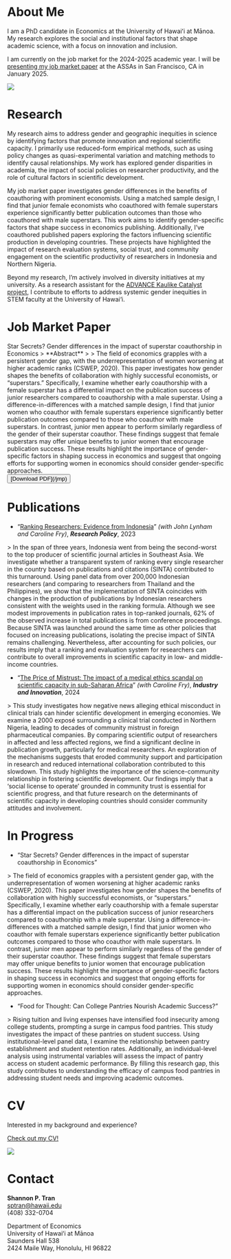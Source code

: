 
# About Me

<div className='flex flex-wrap gap-4 md:gap-8'>
<div className='w-full md:w-1/2'>
<span className='text-primary text-3xl'>
I am a PhD candidate in Economics at the University of Hawaiʻi at Mānoa.
</span>

<span className='text-primary text-lg'>
My research explores the social and institutional factors that shape academic science, with a focus on innovation and inclusion.
</span>

I am currently on the job market for the 2024-2025 academic year. I will be [presenting my job market paper](https://www.aeaweb.org/conference/2025/preliminary/2057?q=eNo1jEEKgDAMBP-yZwU9ePEdfqDWUHKoLUlRpPTvpoi32d1hK5RUOZ3bkwlr_SNWzGgDvCsUkjyWMcCpJv9hIYlGu_AR-AzWHK5b87j0lSN93sV091_J2YplQmsvh7kjfQ) at the ASSAs in San Francisco, CA in January 2025.
</div>

<div className='basis-0 grow'>
<img src='/images/shantran.png' className='mx-auto max-w-[90%] md:max-w-full' />
</div>
</div>

# Research

My research aims to address gender and geographic inequities in science by identifying factors that promote innovation and regional scientific capacity. I primarily use reduced-form empirical methods, such as using policy changes as quasi-experimental variation and matching methods to identify causal relationships. My work has explored gender disparities in academia, the impact of social policies on researcher productivity, and the role of cultural factors in scientific development.

My job market paper investigates gender differences in the benefits of coauthoring with prominent economists. Using a matched sample design, I find that junior female economists who coauthored with female superstars experience significantly better publication outcomes than those who coauthored with male superstars. This work aims to identify gender-specific factors that shape success in economics publishing. Additionally, I’ve coauthored published papers exploring the factors influencing scientific production in developing countries. These projects have highlighted the impact of research evaluation systems, social trust, and community engagement on the scientific productivity of researchers in Indonesia and Northern Nigeria.

Beyond my research, I’m actively involved in diversity initiatives at my university. As a research assistant for the [ADVANCE Kaulike Catalyst project](https://manoa.hawaii.edu/advance/), I contribute to efforts to address systemic gender inequities in STEM faculty at the University of Hawai‘i.

# Job Market Paper

<span className='text-2xl'>
Star Secrets? Gender differences in the impact of superstar coauthorship in Economics
</span>

<span className='md:text-sm'>
> **Abstract**
>
> The field of economics grapples with a persistent gender gap, with the underrepresentation of women worsening at higher academic ranks (CSWEP, 2020). This paper investigates how gender shapes the benefits of collaboration with highly successful economists, or “superstars.” Specifically, I examine whether early coauthorship with a female superstar has a differential impact on the publication success of junior researchers compared to coauthorship with a male superstar. Using a difference-in-differences with a matched sample design, I find that junior women who coauthor with female superstars experience significantly better publication outcomes compared to those who coauthor with male superstars. In contrast, junior men appear to perform similarly regardless of the gender of their superstar coauthor. These findings suggest that female superstars may offer unique benefits to junior women that encourage publication success. These results highlight the importance of gender-specific factors in shaping success in economics and suggest that ongoing efforts for supporting women in economics should consider gender-specific approaches.
</span>

<div className='text-center'>
<Button asChild>[Download PDF](/jmp)</Button>
</div>

# Publications

- “[Ranking Researchers: Evidence from Indonesia](https://www.sciencedirect.com/science/article/abs/pii/S0048733323000379)” _(with John Lynham and Caroline Fry)_, **_Research Policy_**, 2023

<CollapsibleAbstract buttonText='View Abstract' className='md:text-sm'>
> In the span of three years, Indonesia went from being the second-worst to the top producer of scientific journal articles in Southeast Asia. We investigate whether a transparent system of ranking every single researcher in the country based on publications and citations (SINTA) contributed to this turnaround. Using panel data from over 200,000 Indonesian researchers (and comparing to researchers from Thailand and the Philippines), we show that the implementation of SINTA coincides with changes in the production of publications by Indonesian researchers consistent with the weights used in the ranking formula. Although we see modest improvements in publication rates in top-ranked journals, 62% of the observed increase in total publications is from conference proceedings. Because SINTA was launched around the same time as other policies that focused on increasing publications, isolating the precise impact of SINTA remains challenging. Nevertheless, after accounting for such policies, our results imply that a ranking and evaluation system for researchers can contribute to overall improvements in scientific capacity in low- and middle-income countries.
</CollapsibleAbstract>

- “[The Price of Mistrust: The impact of a medical ethics scandal on scientific capacity in sub-Saharan Africa](https://www.tandfonline.com/doi/full/10.1080/13662716.2024.2421933)” _(with Caroline Fry)_, **_Industry and Innovation_**, 2024

<CollapsibleAbstract buttonText='View Abstract' className='md:text-sm'>
> This study investigates how negative news alleging ethical misconduct in clinical trials can hinder scientific development in emerging economies. We examine a 2000 exposé surrounding a clinical trial conducted in Northern Nigeria, leading to decades of community mistrust in foreign pharmaceutical companies. By comparing scientific output of researchers in affected and less affected regions, we find a significant decline in publication growth, particularly for medical researchers. An exploration of the mechanisms suggests that eroded community support and participation in research and reduced international collaboration contributed to this slowdown. This study highlights the importance of the science-community relationship in fostering scientific development. Our findings imply that a ‘social license to operate’ grounded in community trust is essential for scientific progress, and that future research on the determinants of scientific capacity in developing countries should consider community attitudes and involvement.
</CollapsibleAbstract>

# In Progress

- “Star Secrets? Gender differences in the impact of superstar coauthorship in Economics”

<CollapsibleAbstract buttonText='View Abstract' className='md:text-sm'>
> The field of economics grapples with a persistent gender gap, with the underrepresentation of women worsening at higher academic ranks (CSWEP, 2020). This paper investigates how gender shapes the benefits of collaboration with highly successful economists, or “superstars.” Specifically, I examine whether early coauthorship with a female superstar has a differential impact on the publication success of junior researchers compared to coauthorship with a male superstar. Using a difference-in-differences with a matched sample design, I find that junior women who coauthor with female superstars experience significantly better publication outcomes compared to those who coauthor with male superstars. In contrast, junior men appear to perform similarly regardless of the gender of their superstar coauthor. These findings suggest that female superstars may offer unique benefits to junior women that encourage publication success. These results highlight the importance of gender-specific factors in shaping success in economics and suggest that ongoing efforts for supporting women in economics should consider gender-specific approaches.
</CollapsibleAbstract>

- “Food for Thought: Can College Pantries Nourish Academic Success?”

<CollapsibleAbstract buttonText='View Abstract' className='md:text-sm'>
> Rising tuition and living expenses have intensified food insecurity among college students, prompting a surge in campus food pantries. This study investigates the impact of these pantries on student success. Using institutional-level panel data, I examine the relationship between pantry establishment and student retention rates. Additionally, an individual-level analysis using instrumental variables will assess the impact of pantry access on student academic performance. By filling this research gap, this study contributes to understanding the efficacy of campus food pantries in addressing student needs and improving academic outcomes.
</CollapsibleAbstract>

# CV

<div className='flex gap-4 md:gap-8 items-center'>
<div className='text-2xl'>
Interested in my background and experience?

[Check out my CV!](/cv)
</div>

<div className='hidden md:block'>
<img src='/images/ellipsis.jpg' className='max-h-[10rem] mx-auto' />
</div>
</div>

# Contact

<span className='text-lg'>**Shannon P. Tran**</span><br/>
[sptran@hawaii.edu](mailto:sptran@hawaii.edu)<br />
<span className='text-primary'>(408) 332-0704</span>

Department of Economics<br />
University of Hawaiʻi at Mānoa<br />
Saunders Hall 538<br />
2424 Maile Way, Honolulu, HI 96822
